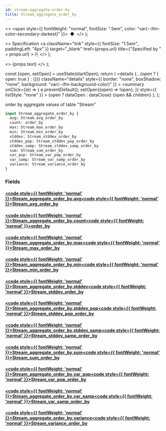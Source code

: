 ```yaml
---
id: stream-aggregate-order-by
title: Stream_aggregate_order_by
---
```


<head>
  <meta content="noindex" name="robots" />
  <meta charset="utf-8" />
</head>

  <>
    <span style={{ fontWeight: "normal", fontSize: ".5em", color: "var(--ifm-color-secondary-darkest)" }}>
      &nbsp;●&nbsp;
    </span>
  </>
);

  <>
    Specification
    <a
      className="link"
      style={{ fontSize: "1.5em", paddingLeft: "4px" }}
      target="_blank"
      href={props.url}
      title={"Specified by " + props.url}
    >
      ⎘
    </a>
  </>
);

  <>
    <span className={props.class}>{props.text}</span>
  </>
);


  const [open, setOpen] = useState(startOpen);
  return (
    <details
      {...(open ? { open: true } : {})}
      className="details"
      style={{ border: "none", boxShadow: "none", background: "var(--ifm-background-color)" }}
    >
      <summary
        onClick={(e) => {
          e.preventDefault();
          setOpen((open) => !open);
        }}
        style={{ listStyle: "none" }}
      >
        {open ? dataOpen : dataClose}
      </summary>
      {open && children}
    </details>
  );
};

order by aggregate values of table "Stream"

```graphql
input Stream_aggregate_order_by {
  avg: Stream_avg_order_by
  count: order_by
  max: Stream_max_order_by
  min: Stream_min_order_by
  stddev: Stream_stddev_order_by
  stddev_pop: Stream_stddev_pop_order_by
  stddev_samp: Stream_stddev_samp_order_by
  sum: Stream_sum_order_by
  var_pop: Stream_var_pop_order_by
  var_samp: Stream_var_samp_order_by
  variance: Stream_variance_order_by
}
```

### Fields

#### [<code style={{ fontWeight: 'normal' }}>Stream_aggregate_order_by.<b>avg</b></code>](#)<Bullet />[<code style={{ fontWeight: 'normal' }}><b>Stream_avg_order_by</b></code>](/docs/api/flow/graphql/envio/inputs/stream-avg-order-by.mdx) <Badge class="badge badge--secondary " text="input"/>

#### [<code style={{ fontWeight: 'normal' }}>Stream_aggregate_order_by.<b>count</b></code>](#)<Bullet />[<code style={{ fontWeight: 'normal' }}><b>order_by</b></code>](/docs/api/flow/graphql/envio/enums/order-by.mdx) <Badge class="badge badge--secondary " text="enum"/>

#### [<code style={{ fontWeight: 'normal' }}>Stream_aggregate_order_by.<b>max</b></code>](#)<Bullet />[<code style={{ fontWeight: 'normal' }}><b>Stream_max_order_by</b></code>](/docs/api/flow/graphql/envio/inputs/stream-max-order-by.mdx) <Badge class="badge badge--secondary " text="input"/>

#### [<code style={{ fontWeight: 'normal' }}>Stream_aggregate_order_by.<b>min</b></code>](#)<Bullet />[<code style={{ fontWeight: 'normal' }}><b>Stream_min_order_by</b></code>](/docs/api/flow/graphql/envio/inputs/stream-min-order-by.mdx) <Badge class="badge badge--secondary " text="input"/>

#### [<code style={{ fontWeight: 'normal' }}>Stream_aggregate_order_by.<b>stddev</b></code>](#)<Bullet />[<code style={{ fontWeight: 'normal' }}><b>Stream_stddev_order_by</b></code>](/docs/api/flow/graphql/envio/inputs/stream-stddev-order-by.mdx) <Badge class="badge badge--secondary " text="input"/>

#### [<code style={{ fontWeight: 'normal' }}>Stream_aggregate_order_by.<b>stddev_pop</b></code>](#)<Bullet />[<code style={{ fontWeight: 'normal' }}><b>Stream_stddev_pop_order_by</b></code>](/docs/api/flow/graphql/envio/inputs/stream-stddev-pop-order-by.mdx) <Badge class="badge badge--secondary " text="input"/>

#### [<code style={{ fontWeight: 'normal' }}>Stream_aggregate_order_by.<b>stddev_samp</b></code>](#)<Bullet />[<code style={{ fontWeight: 'normal' }}><b>Stream_stddev_samp_order_by</b></code>](/docs/api/flow/graphql/envio/inputs/stream-stddev-samp-order-by.mdx) <Badge class="badge badge--secondary " text="input"/>

#### [<code style={{ fontWeight: 'normal' }}>Stream_aggregate_order_by.<b>sum</b></code>](#)<Bullet />[<code style={{ fontWeight: 'normal' }}><b>Stream_sum_order_by</b></code>](/docs/api/flow/graphql/envio/inputs/stream-sum-order-by.mdx) <Badge class="badge badge--secondary " text="input"/>

#### [<code style={{ fontWeight: 'normal' }}>Stream_aggregate_order_by.<b>var_pop</b></code>](#)<Bullet />[<code style={{ fontWeight: 'normal' }}><b>Stream_var_pop_order_by</b></code>](/docs/api/flow/graphql/envio/inputs/stream-var-pop-order-by.mdx) <Badge class="badge badge--secondary " text="input"/>

#### [<code style={{ fontWeight: 'normal' }}>Stream_aggregate_order_by.<b>var_samp</b></code>](#)<Bullet />[<code style={{ fontWeight: 'normal' }}><b>Stream_var_samp_order_by</b></code>](/docs/api/flow/graphql/envio/inputs/stream-var-samp-order-by.mdx) <Badge class="badge badge--secondary " text="input"/>

#### [<code style={{ fontWeight: 'normal' }}>Stream_aggregate_order_by.<b>variance</b></code>](#)<Bullet />[<code style={{ fontWeight: 'normal' }}><b>Stream_variance_order_by</b></code>](/docs/api/flow/graphql/envio/inputs/stream-variance-order-by.mdx) <Badge class="badge badge--secondary " text="input"/>
